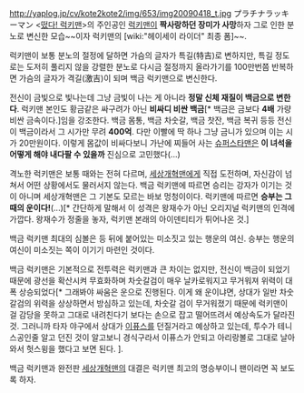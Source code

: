 http://yaplog.jp/cv/kote2kote2/img/653/img20090418_t.jpg
プラチナラッキーマン
<[[떴다! 럭키맨]]>의 주인공인 [[럭키맨]]이 '''짝사랑하던 장미가 사망'''하자 그로 인한 분노로 변신한 모습~~이자 럭키맨의  [wiki:"헤이세이 라이더" 최종 폼]~~. 

럭키맨이 보통 분노의 절정에 달하면 가슴의 글자가 특길(特吉)로 변하지만, 특길 정도로는 도저히 풀리지 않을 강렬한 분노로 다시금 절정까지 올라가기를 100만번쯤 반복하면 가슴의 글자가 격길(激吉)이 되며 백금 럭키맨으로 변신한다.

전신이 금빛으로 빛나는데 그냥 금빛이 나는 게 아니라 '''정말 신체 재질이 백금으로 변한다'''. 럭키맨 본인도 황금같은 싸구려가 아닌 '''비싸디 비싼 백금'''[* 백금은 금보다 '''4배''' 가량 비싼 금속이다.]임을 강조한다. 백금 몸통, 백금 차숫갈, 백금 찻잔, 백금 복귀 등등 전신이 백금이라서 그 시가만 무려 '''400억'''. 다만 이빨에 딱 하나 그냥 금니가 있으며 이는 시가 20만원이다. 이렇게 몸값이 비싸다보니 가난에 찌들어 사는 [[슈퍼스타맨]]은 '''이 녀석을 어떻게 해야 내다팔 수 있을까''' 진심으로 고민했다(...)

격노한 럭키맨은 보통 때와는 전혀 다르며, [[세상개혁맨]]에게 직접 도전하며, 자신감이 넘쳐서 어떤 상황에서도 물러서지 않는다. 백금 럭키맨에 따르면 승리는 강자가 이기는 것이 아니며 세상개혁맨은 그 기본도 모르는 바보 멍청이이다. 럭키맨에 따르면 '''승부는 그때의 운이다!'''(...)[* 간단하게 말해서 이 성격은 왕재수가 아닌 오리지널 럭키맨의 인격에 가깝다. 왕재수가 정줄을 놓자, 럭키맨 본래의 아이덴티티가 튀어나온 것.] 

백금 럭키맨 최대의 심볼은 등 뒤에 붙어있는 미소짓고 있는 행운의 여신. 승부는 행운의 여신이 미소짓는 쪽이 이기기 마련인 것이다.

백금 럭키맨은 기본적으로 전투력은 럭키맨과 큰 차이는 없지만, 전신이 백금이 되었기 때문에 광선을 확산시켜 무효화하며 차숫갈검이 매우 날카로워지고 무거워져 위력이 대폭 상승되었다[* 그래봐야 싸움은 운으로 진행된다. 이게 왜 운이냐면, 상대가 일반 차숫갈검의 위력을 상상하면서 방심하고 있는데, 차숫갈 검이 무거워졌기 때문에 럭키맨이 걸 감당을 못하고 그대로 내려친다기 보다는 손으로 잡고 떨어뜨려서 예상속도가 달라진 것. 그러니까 타자 야구에서 상대가 [[이퓨스]]를 던질거라고 예상하고 있는데, 투수가 테니스공인줄 알고 던진 것이 알고보니 경식구라서 이퓨스가 안되고 아리랑볼로 그대로 날아와서 헛스윙을 했다고 보면 된다. ].

백금 럭키맨과 완전판 [[세상개혁맨]]의 대결은 럭키맨 최고의 명승부이니 팬이라면 꼭 보도록 하자.
